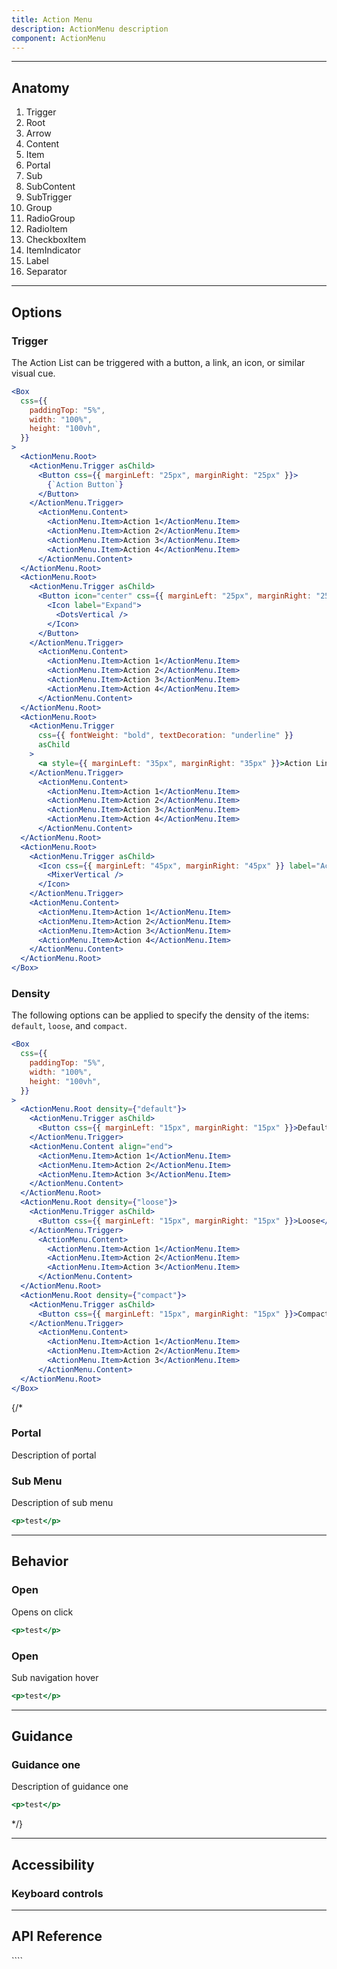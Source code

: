```yaml
---
title: Action Menu
description: ActionMenu description
component: ActionMenu
---
```


---

## Anatomy

<Anatomy
  src="/img/components/ActionMenu/anatomy.svg"
  caption="Note: Image not to scale"
/>

1. Trigger
2. Root
3. Arrow
4. Content
5. Item
6. Portal
7. Sub
8. SubContent
9. SubTrigger
10. Group
11. RadioGroup
12. RadioItem
13. CheckboxItem
14. ItemIndicator
15. Label
16. Separator

---

## Options

### Trigger

The Action List can be triggered with a button, a link, an icon, or similar visual cue.

```jsx withPreview
<Box
  css={{
    paddingTop: "5%",
    width: "100%",
    height: "100vh",
  }}
>
  <ActionMenu.Root>
    <ActionMenu.Trigger asChild>
      <Button css={{ marginLeft: "25px", marginRight: "25px" }}>
        {`Action Button`}
      </Button>
    </ActionMenu.Trigger>
      <ActionMenu.Content>
        <ActionMenu.Item>Action 1</ActionMenu.Item>
        <ActionMenu.Item>Action 2</ActionMenu.Item>
        <ActionMenu.Item>Action 3</ActionMenu.Item>
        <ActionMenu.Item>Action 4</ActionMenu.Item>
      </ActionMenu.Content>
  </ActionMenu.Root>
  <ActionMenu.Root>
    <ActionMenu.Trigger asChild>
      <Button icon="center" css={{ marginLeft: "25px", marginRight: "25px" }}>
        <Icon label="Expand">
          <DotsVertical />
        </Icon>
      </Button>
    </ActionMenu.Trigger>
      <ActionMenu.Content>
        <ActionMenu.Item>Action 1</ActionMenu.Item>
        <ActionMenu.Item>Action 2</ActionMenu.Item>
        <ActionMenu.Item>Action 3</ActionMenu.Item>
        <ActionMenu.Item>Action 4</ActionMenu.Item>
      </ActionMenu.Content>
  </ActionMenu.Root>
  <ActionMenu.Root>
    <ActionMenu.Trigger
      css={{ fontWeight: "bold", textDecoration: "underline" }}
      asChild
    >
      <a style={{ marginLeft: "35px", marginRight: "35px" }}>Action Link</a>
    </ActionMenu.Trigger>
      <ActionMenu.Content>
        <ActionMenu.Item>Action 1</ActionMenu.Item>
        <ActionMenu.Item>Action 2</ActionMenu.Item>
        <ActionMenu.Item>Action 3</ActionMenu.Item>
        <ActionMenu.Item>Action 4</ActionMenu.Item>
      </ActionMenu.Content>
  </ActionMenu.Root>
  <ActionMenu.Root>
    <ActionMenu.Trigger asChild>
      <Icon css={{ marginLeft: "45px", marginRight: "45px" }} label="Actions">
        <MixerVertical />
      </Icon>
    </ActionMenu.Trigger>
    <ActionMenu.Content>
      <ActionMenu.Item>Action 1</ActionMenu.Item>
      <ActionMenu.Item>Action 2</ActionMenu.Item>
      <ActionMenu.Item>Action 3</ActionMenu.Item>
      <ActionMenu.Item>Action 4</ActionMenu.Item>
    </ActionMenu.Content>
  </ActionMenu.Root>
</Box>
```

### Density

The following options can be applied to specify the density of the items: `default`, `loose`, and `compact`.

```jsx withPreview
<Box
  css={{
    paddingTop: "5%",
    width: "100%",
    height: "100vh",
  }}
>
  <ActionMenu.Root density={"default"}>
    <ActionMenu.Trigger asChild>
      <Button css={{ marginLeft: "15px", marginRight: "15px" }}>Default</Button>
    </ActionMenu.Trigger>
    <ActionMenu.Content align="end">
      <ActionMenu.Item>Action 1</ActionMenu.Item>
      <ActionMenu.Item>Action 2</ActionMenu.Item>
      <ActionMenu.Item>Action 3</ActionMenu.Item>
    </ActionMenu.Content>
  </ActionMenu.Root>
  <ActionMenu.Root density={"loose"}>
    <ActionMenu.Trigger asChild>
      <Button css={{ marginLeft: "15px", marginRight: "15px" }}>Loose</Button>
    </ActionMenu.Trigger>
      <ActionMenu.Content>
        <ActionMenu.Item>Action 1</ActionMenu.Item>
        <ActionMenu.Item>Action 2</ActionMenu.Item>
        <ActionMenu.Item>Action 3</ActionMenu.Item>
      </ActionMenu.Content>
  </ActionMenu.Root>
  <ActionMenu.Root density={"compact"}>
    <ActionMenu.Trigger asChild>
      <Button css={{ marginLeft: "15px", marginRight: "15px" }}>Compact</Button>
    </ActionMenu.Trigger>
      <ActionMenu.Content>
        <ActionMenu.Item>Action 1</ActionMenu.Item>
        <ActionMenu.Item>Action 2</ActionMenu.Item>
        <ActionMenu.Item>Action 3</ActionMenu.Item>
      </ActionMenu.Content>
  </ActionMenu.Root>
</Box>
```

{/*
### Portal

Description of portal

### Sub Menu

Description of sub menu

```jsx withPreview
<p>test</p>
```

---

## Behavior

### Open

Opens on click

```jsx withPreview
<p>test</p>
```

### Open

Sub navigation hover

```jsx withPreview
<p>test</p>
```

---

## Guidance

### Guidance one

Description of guidance one

```jsx withPreview isGuide="error"
<p>test</p>
```
*/}

---

## Accessibility

### Keyboard controls

<Table
  headers={["Key", "Description"]}
  data={[
    [
      "Space",
      "When focus is on DropdownMenu.Trigger, opens the dropdown menu and focuses the first item. When focus is on an item, activates the focused item.",
    ],
    [
      "Enter",
      "When focus is on DropdownMenu.Trigger, opens the dropdown menu and focuses the first item. When focus is on an item, activates the focused item.",
    ],
    [
      "ArrowDown",
      "When focus is on DropdownMenu.Trigger, opens the dropdown menu. When focus is on an item, moves focus to the next item.",
    ],
    ["ArrowUp", "When focus is on an item, moves focus to the previous item."],
    [
      "ArrowRight, ArrowLeft",
      "When focus is on DropdownMenu.SubTrigger, opens or closes the submenu depending on reading direction.",
    ],
    [
      "Esc",
      "Closes the dropdown menu and moves focus to DropdownMenu.Trigger.",
    ],
  ]}
/>

---

## API Reference

<PropsTable props={propsTable} />
````
